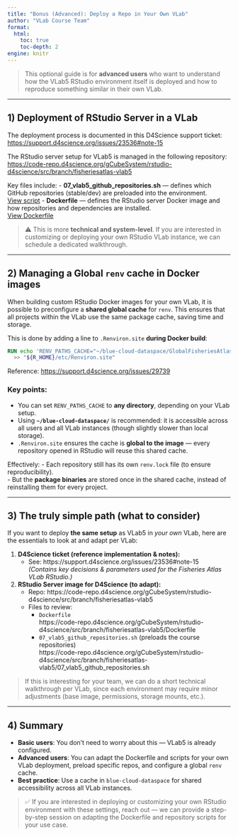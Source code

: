 ```yaml
---
title: "Bonus (Advanced): Deploy a Repo in Your Own VLab"
author: "VLab Course Team"
format:
  html:
    toc: true
    toc-depth: 2
engine: knitr
---
```


> This optional guide is for **advanced users** who want to understand how the VLab5 RStudio environment itself is deployed and how to reproduce something similar in their own VLab.

---

## 1) Deployment of RStudio Server in a VLab

The deployment process is documented in this D4Science support ticket:  
<https://support.d4science.org/issues/23536#note-15>

The RStudio server setup for VLab5 is managed in the following repository:  
<https://code-repo.d4science.org/gCubeSystem/rstudio-d4science/src/branch/fisheriesatlas-vlab5>

Key files include:
- **07_vlab5_github_repositories.sh** — defines which GitHub repositories (stable/dev) are preloaded into the environment.  
  [View script](https://code-repo.d4science.org/gCubeSystem/rstudio-d4science/src/branch/fisheriesatlas-vlab5/07_vlab5_github_repositories.sh)
- **Dockerfile** — defines the RStudio server Docker image and how repositories and dependencies are installed.  
  [View Dockerfile](https://code-repo.d4science.org/gCubeSystem/rstudio-d4science/src/branch/fisheriesatlas-vlab5/Dockerfile)

> ⚠️ This is more **technical and system-level**. If you are interested in customizing or deploying your own RStudio VLab instance, we can schedule a dedicated walkthrough.

---

## 2) Managing a Global `renv` cache in Docker images

When building custom RStudio Docker images for your own VLab, it is possible to preconfigure a **shared global cache** for `renv`. This ensures that all projects within the VLab use the same package cache, saving time and storage.

This is done by adding a line to `.Renviron.site` **during Docker build**:

```dockerfile
RUN echo 'RENV_PATHS_CACHE="~/blue-cloud-dataspace/GlobalFisheriesAtlas/cacheRenv"' \
  >> "${R_HOME}/etc/Renviron.site"
```

Reference: <https://support.d4science.org/issues/29739>

### Key points:
- You can set `RENV_PATHS_CACHE` to **any directory**, depending on your VLab setup.  
- Using **`~/blue-cloud-dataspace/`** is recommended: it is accessible across all users and all VLab instances (though slightly slower than local storage).  
- `.Renviron.site` ensures the cache is **global to the image** — every repository opened in RStudio will reuse this shared cache.

Effectively:
- Each repository still has its own `renv.lock` file (to ensure reproducibility).  
- But the **package binaries** are stored once in the shared cache, instead of reinstalling them for every project.

---

## 3) The truly simple path (what to consider)

If you want to deploy **the same setup** as VLab5 in *your own* VLab, here are the essentials to look at and adapt per VLab:

1. **D4Science ticket (reference implementation & notes):**
   - See: https://support.d4science.org/issues/23536#note-15  
     *(Contains key decisions & parameters used for the Fisheries Atlas VLab RStudio.)*

2. **RStudio Server image for D4Science (to adapt):**
   - Repo: https://code-repo.d4science.org/gCubeSystem/rstudio-d4science/src/branch/fisheriesatlas-vlab5
   - Files to review:
     - `Dockerfile`  
       https://code-repo.d4science.org/gCubeSystem/rstudio-d4science/src/branch/fisheriesatlas-vlab5/Dockerfile
     - `07_vlab5_github_repositories.sh` (preloads the course repositories)  
       https://code-repo.d4science.org/gCubeSystem/rstudio-d4science/src/branch/fisheriesatlas-vlab5/07_vlab5_github_repositories.sh

> If this is interesting for your team, we can do a short technical walkthrough per VLab, since each environment may require minor adjustments (base image, permissions, storage mounts, etc.).

---

## 4) Summary
- **Basic users**: You don’t need to worry about this — VLab5 is already configured.  
- **Advanced users**: You can adapt the Dockerfile and scripts for your own VLab deployment, preload specific repos, and configure a global `renv` cache.  
- **Best practice**: Use a cache in `blue-cloud-dataspace` for shared accessibility across all VLab instances.  

> ✅ If you are interested in deploying or customizing your own RStudio environment with these settings, reach out — we can provide a step-by-step session on adapting the Dockerfile and repository scripts for your use case.
